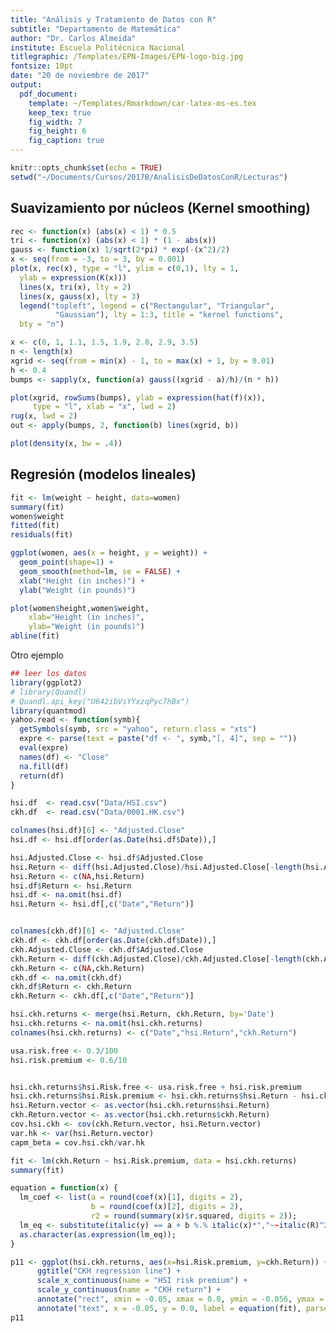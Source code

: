 ```yaml
---
title: "Análisis y Tratamiento de Datos con R"
subtitle: "Departamento de Matemática"
author: "Dr. Carlos Almeida"
institute: Escuela Politécnica Nacional
titlegraphic: /Templates/EPN-Images/EPN-logo-big.jpg
fontsize: 10pt
date: "20 de noviembre de 2017"
output: 
  pdf_document:
    template: ~/Templates/Rmarkdown/car-latex-ms-es.tex
    keep_tex: true
    fig_width: 7
    fig_height: 6
    fig_caption: true
---
```


```r
knitr::opts_chunk$set(echo = TRUE)
setwd("~/Documents/Cursos/2017B/AnalisisDeDatosConR/Lecturas")
```

## Suavizamiento por núcleos (Kernel  smoothing) 

```r
rec <- function(x) (abs(x) < 1) * 0.5
tri <- function(x) (abs(x) < 1) * (1 - abs(x))
gauss <- function(x) 1/sqrt(2*pi) * exp(-(x^2)/2)
x <- seq(from = -3, to = 3, by = 0.001)
plot(x, rec(x), type = "l", ylim = c(0,1), lty = 1,
  ylab = expression(K(x)))
  lines(x, tri(x), lty = 2)
  lines(x, gauss(x), lty = 3)
  legend("topleft", legend = c("Rectangular", "Triangular",
          "Gaussian"), lty = 1:3, title = "kernel functions",
  bty = "n")
```

```r
x <- c(0, 1, 1.1, 1.5, 1.9, 2.8, 2.9, 3.5)
n <- length(x)
xgrid <- seq(from = min(x) - 1, to = max(x) + 1, by = 0.01)
h <- 0.4
bumps <- sapply(x, function(a) gauss((xgrid - a)/h)/(n * h))

plot(xgrid, rowSums(bumps), ylab = expression(hat(f)(x)),
     type = "l", xlab = "x", lwd = 2)
rug(x, lwd = 2)
out <- apply(bumps, 2, function(b) lines(xgrid, b))

plot(density(x, bw = .4))
```



## Regresión (modelos lineales)
```r
fit <- lm(weight ~ height, data=women)
summary(fit)
women$weight
fitted(fit)
residuals(fit)
```

```r
ggplot(women, aes(x = height, y = weight)) +
  geom_point(shape=1) + 
  geom_smooth(method=lm, se = FALSE) +
  xlab("Height (in inches)") +
  ylab("Weight (in pounds)")
```


```r
plot(women$height,women$weight,
    xlab="Height (in inches)",
    ylab="Weight (in pounds)")
abline(fit)
```


Otro ejemplo

```r
## leer los datos
library(ggplot2)
# library(Quandl)
# Quandl.api_key("U642ibVsYYxzqPyc7hBx")
library(quantmod)
yahoo.read <- function(symb){
  getSymbols(symb, src = "yahoo", return.class = "xts")
  expre <- parse(text = paste("df <- ", symb,"[, 4]", sep = ""))
  eval(expre)
  names(df) <- "Close"
  na.fill(df)
  return(df)
}

hsi.df  <- read.csv("Data/HSI.csv")
ckh.df  <- read.csv("Data/0001.HK.csv")

colnames(hsi.df)[6] <- "Adjusted.Close"
hsi.df <- hsi.df[order(as.Date(hsi.df$Date)),]

hsi.Adjusted.Close <- hsi.df$Adjusted.Close
hsi.Return <- diff(hsi.Adjusted.Close)/hsi.Adjusted.Close[-length(hsi.Adjusted.Close)]
hsi.Return <- c(NA,hsi.Return)
hsi.df$Return <- hsi.Return
hsi.df <- na.omit(hsi.df)
hsi.Return <- hsi.df[,c("Date","Return")]


colnames(ckh.df)[6] <- "Adjusted.Close"
ckh.df <- ckh.df[order(as.Date(ckh.df$Date)),]
ckh.Adjusted.Close <- ckh.df$Adjusted.Close
ckh.Return <- diff(ckh.Adjusted.Close)/ckh.Adjusted.Close[-length(ckh.Adjusted.Close)]
ckh.Return <- c(NA,ckh.Return)
ckh.df <- na.omit(ckh.df)
ckh.df$Return <- ckh.Return
ckh.Return <- ckh.df[,c("Date","Return")]

hsi.ckh.returns <- merge(hsi.Return, ckh.Return, by='Date')
hsi.ckh.returns <- na.omit(hsi.ckh.returns)
colnames(hsi.ckh.returns) <- c("Date","hsi.Return","ckh.Return")

usa.risk.free <- 0.3/100
hsi.risk.premium <- 0.6/10


hsi.ckh.returns$hsi.Risk.free <- usa.risk.free + hsi.risk.premium
hsi.ckh.returns$hsi.Risk.premium <- hsi.ckh.returns$hsi.Return - hsi.ckh.returns$hsi.Risk.free
hsi.Return.vector <- as.vector(hsi.ckh.returns$hsi.Return)
ckh.Return.vector <- as.vector(hsi.ckh.returns$ckh.Return)
cov.hsi.ckh <- cov(ckh.Return.vector, hsi.Return.vector)
var.hk <- var(hsi.Return.vector)
capm_beta = cov.hsi.ckh/var.hk

fit <- lm(ckh.Return ~ hsi.Risk.premium, data = hsi.ckh.returns)
summary(fit)

```

```r

equation = function(x) {
  lm_coef <- list(a = round(coef(x)[1], digits = 2),
                  b = round(coef(x)[2], digits = 2),
                  r2 = round(summary(x)$r.squared, digits = 2));
  lm_eq <- substitute(italic(y) == a + b %.% italic(x)*","~~italic(R)^2~"="~r2,lm_coef)
  as.character(as.expression(lm_eq));                 
}

p11 <- ggplot(hsi.ckh.returns, aes(x=hsi.Risk.premium, y=ckh.Return)) + geom_point(shape=1) + geom_smooth(method=lm, se=FALSE) +
      ggtitle("CKH regression line") +
      scale_x_continuous(name = "HSI risk premium") +
      scale_y_continuous(name = "CKH return") +
      annotate("rect", xmin = -0.05, xmax = 0.0, ymin = -0.056, ymax = -0.044, fill="white", colour="red") +
      annotate("text", x = -0.05, y = 0.0, label = equation(fit), parse = TRUE)
p11
```






